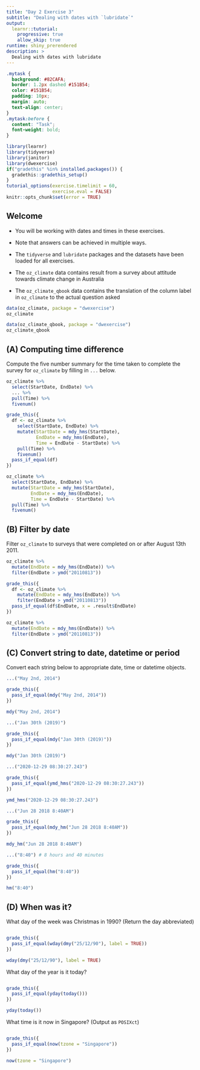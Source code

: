 ```yaml
---
title: "Day 2 Exercise 3"
subtitle: "Dealing with dates with `lubridate`"
output: 
  learnr::tutorial:
    progressive: true
    allow_skip: true
runtime: shiny_prerendered
description: >
  Dealing with dates with lubridate
---
```


```css
.mytask {
  background: #82CAFA;
  border: 1.2px dashed #151B54;
  color: #151B54;
  padding: 10px;
  margin: auto;
  text-align: center;
}
.mytask:before {
  content: "Task";
  font-weight: bold;
}
```

```r
library(learnr)
library(tidyverse)
library(janitor)
library(dwexercise)
if("gradethis" %in% installed.packages()) {
  gradethis::gradethis_setup()
} 
tutorial_options(exercise.timelimit = 60,
                 exercise.eval = FALSE)
knitr::opts_chunk$set(error = TRUE)
```

## Welcome

* You will be working with dates and times in these exercises.
* Note that answers can be achieved in multiple ways. 
* The `tidyverse` and `lubridate` packages and the datasets have been loaded for all exercises.

* The `oz_climate` data contains result from a survey about attitude towards climate change in Australia
* The `oz_climate_qbook` data contains the translation of the column label in `oz_climate` to the actual question asked

```r
data(oz_climate, package = "dwexercise")
oz_climate
```

```r
data(oz_climate_qbook, package = "dwexercise")
oz_climate_qbook
```


## (A) Computing time difference

<div class="mytask">
Compute the five number summary for the time taken to complete the survey for `oz_climate` by filling in `...` below.
</div>

```r
oz_climate %>% 
  select(StartDate, EndDate) %>% 
  ... %>% 
  pull(Time) %>% 
  fivenum()
```

```r
grade_this({
  df <- oz_climate %>% 
    select(StartDate, EndDate) %>% 
    mutate(StartDate = mdy_hms(StartDate),
           EndDate = mdy_hms(EndDate),
           Time = EndDate - StartDate) %>% 
    pull(Time) %>% 
    fivenum()
  pass_if_equal(df)
})
```

```r
oz_climate %>% 
  select(StartDate, EndDate) %>% 
  mutate(StartDate = mdy_hms(StartDate),
         EndDate = mdy_hms(EndDate),
         Time = EndDate - StartDate) %>% 
  pull(Time) %>% 
  fivenum()
```


## (B) Filter by date

<div class="mytask">
Filter `oz_climate` to surveys that were completed on or after August 13th 2011.
</div>

```r
oz_climate %>% 
  mutate(EndDate = mdy_hms(EndDate)) %>% 
  filter(EndDate > ymd("20110813")) 
```

```r
grade_this({
  df <- oz_climate %>% 
    mutate(EndDate = mdy_hms(EndDate)) %>% 
    filter(EndDate > ymd("20110813")) 
  pass_if_equal(df$EndDate, x = .result$EndDate)
})
```

```r
oz_climate %>% 
  mutate(EndDate = mdy_hms(EndDate)) %>% 
  filter(EndDate > ymd("20110813")) 
```

## (C) Convert string to date, datetime or period

<div class="mytask">
Convert each string below to appropriate date, time or datetime objects.
</div>

```r
...("May 2nd, 2014")
```

```r
grade_this({
  pass_if_equal(mdy("May 2nd, 2014"))
})
```

```r
mdy("May 2nd, 2014")
```


```r
...("Jan 30th (2019)")
```

```r
grade_this({
  pass_if_equal(mdy("Jan 30th (2019)"))
})
```

```r
mdy("Jan 30th (2019)")
```

```r
...("2020-12-29 08:30:27.243")
```

```r
grade_this({
  pass_if_equal(ymd_hms("2020-12-29 08:30:27.243"))
})
```

```r
ymd_hms("2020-12-29 08:30:27.243")
```

```r
...("Jun 28 2018 8:40AM")
```

```r
grade_this({
  pass_if_equal(mdy_hm("Jun 28 2018 8:40AM"))
})
```

```r
mdy_hm("Jun 28 2018 8:40AM")
```

```r
...("8:40") # 8 hours and 40 minutes
```

```r
grade_this({
  pass_if_equal(hm("8:40"))
})
```

```r
hm("8:40")
```

## (D) When was it?

<div class="mytask">
What day of the week was Christmas in 1990? (Return the day abbreviated)
</div>

```r

```

```r
grade_this({
  pass_if_equal(wday(dmy("25/12/90"), label = TRUE))
})
```

```r
wday(dmy("25/12/90"), label = TRUE)
```

<div class="mytask">
What day of the year is it today?
</div>

```r

```

```r
grade_this({
  pass_if_equal(yday(today()))
})
```

```r
yday(today())
```

<div class="mytask">
What time is it now in Singapore? (Output as `POSIXct`)
</div>

```r

```

```r
grade_this({
  pass_if_equal(now(tzone = "Singapore"))
})
```

```r
now(tzone = "Singapore")
```